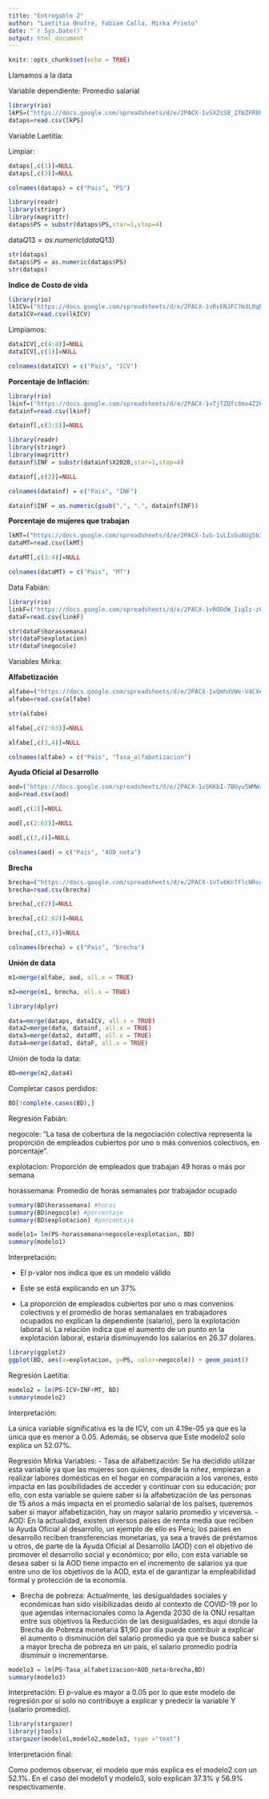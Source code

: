 ```yaml
---
title: "Entregable 2"
author: "Laetitia Onofre, Fabian Calla, Mirka Prieto"
date: "`r Sys.Date()`"
output: html_document
---
```


```r
knitr::opts_chunk$set(echo = TRUE)
```



Llamamos a la data

Variable dependiente: Promedio salarial

```r
library(rio)
lkPS=("https://docs.google.com/spreadsheets/d/e/2PACX-1vSXZsS8_Zf6ZFR8hK7fu6u5YaW2yTuccH-llmUAkODy_6s6mttsP7qG4e8NGp37zctBArS9XoMm_a1w/pub?output=csv")
dataps=read.csv(lkPS)
```

Variable Laetitia:

Limpiar:

```r
dataps[,c(1)]=NULL
dataps[,c(3)]=NULL
```

```r
colnames(dataps) = c("Pais", "PS")
```

```r
library(readr)
library(stringr)
library(magrittr)
dataps$PS = substr(dataps$PS,star=1,stop=4)
```

data$Q13 = as.numeric(data$Q13) 
```r
str(dataps)
dataps$PS = as.numeric(dataps$PS)
str(dataps)
```


**Indice de Costo de vida**

```r
library(rio)
lkICV=("https://docs.google.com/spreadsheets/d/e/2PACX-1vRsENJFC7m3L0qMpNeOP4i8rFagHVfQ_Dz03yA7iIuWhXIJeByctS1jTDQmq2WczUOhKV3PoGVBqqai/pub?output=csv")
dataICV=read.csv(lkICV)
```

Limpiamos:

```r
dataICV[,c(4:8)]=NULL
dataICV[,c(1)]=NULL
```

```r
colnames(dataICV) = c("Pais", "ICV")
```


**Porcentaje de Inflación:**

```r
library(rio)
lkinf=("https://docs.google.com/spreadsheets/d/e/2PACX-1vTjTZQfc8mx4Z2L7t2K_42OyDssZZ3SzQvvBvu-5o9kxNeP0vi8yZEkqzU8Ldxg9aIQuHUZJJ2BSK8V/pub?output=csv")
datainf=read.csv(lkinf)
```

```r
datainf[,c(3:5)]=NULL
```

```r
library(readr)
library(stringr)
library(magrittr)
datainf$INF = substr(datainf$X2020,star=1,stop=4)
```

```r
datainf[,c(2)]=NULL
```

```r
colnames(datainf) = c("Pais", "INF")
```

```r
datainf$INF = as.numeric(gsub(",", ".", datainf$INF))
```

**Porcentaje de mujeres que trabajan**

```r
lkMT=("https://docs.google.com/spreadsheets/d/e/2PACX-1vS-1vLIsGu8Ug5b3kAfFakXNAV9rM_KHs-LUowOT0lLRRIMVKSNF4mJHCD5zEyrOBnPob9I34nLBMjz/pub?output=csv")
dataMT=read.csv(lkMT)
```

```r
dataMT[,c(3:4)]=NULL
```

```r
colnames(dataMT) = c("Pais", "MT")
```

Data Fabián:

```r
library(rio)
linkF=("https://docs.google.com/spreadsheets/d/e/2PACX-1vRODdW_IigIz-zFnA1CtTQAp82KuYLq0aoPkBPJIYqGGbkAxZT_1wx2n6fF3j7tFlK9bNqOeHwkmrOs/pub?output=csv")
dataF=read.csv(linkF)
```

```r
str(dataF$horassemana)
str(dataF$explotacion)
str(dataF$negocole)
```


Variables Mirka:

**Alfabetización**
```r
alfabe=("https://docs.google.com/spreadsheets/d/e/2PACX-1vQmhdVWe-V4CXeS7MArebcUjBL76-1-3dkH6kPRtAM_Iyy-1BRSzemLGjzK3u8nxA/pub?output=csv")
alfabe=read.csv(alfabe)
```

```r
str(alfabe)
```

```r
alfabe[,c(2:63)]=NULL
```

```r
alfabe[,c(3,4)]=NULL
```

```r
colnames(alfabe) = c("Pais", "Tasa_alfabetizacion")
```

**Ayuda Oficial al Desarrollo**

```r
aod=("https://docs.google.com/spreadsheets/d/e/2PACX-1vSKKbI-7BUyu5WMWz5URe-LbpqbX7fu_Wk5AbfYQVUFwlH7lIjgF1ck3MzKhPzOaA/pub?output=csv")
aod=read.csv(aod)
```

```r
aod[,c(2)]=NULL
```

```r
aod[,c(2:62)]=NULL
```

```r
aod[,c(3,4)]=NULL
```

```r
colnames(aod) = c("Pais", "AOD_neta")
```

**Brecha**

```r
brecha=("https://docs.google.com/spreadsheets/d/e/2PACX-1vTv6KnTflcNRsg_fdU4Z-9oqCRxd951TWPWrJj0DEOnmEQEWFj7iWQxnZ_VedDEQw/pub?output=csv")
brecha=read.csv(brecha)
```

```r
brecha[,c(2)]=NULL
```

```r
brecha[,c(2:62)]=NULL
```

```r
brecha[,c(3,4)]=NULL
```

```r
colnames(brecha) = c("Pais", "brecha")
```

**Unión de data**

```r
m1=merge(alfabe, aod, all.x = TRUE)
```

```r
m2=merge(m1, brecha, all.x = TRUE)
```

```r
library(dplyr)
```

```r
data=merge(dataps, dataICV, all.x = TRUE)
data2=merge(data, datainf, all.x = TRUE)
data3=merge(data2, dataMT, all.x = TRUE)
data4=merge(data3, dataF, all.x = TRUE)
```

Unión de toda la data:

```r
BD=merge(m2,data4)
```

Completar casos perdidos:
```r
BD[!complete.cases(BD),]
```

Regresión Fabián:

negocole: "La tasa de cobertura de la negociación colectiva representa la proporción de empleados cubiertos por uno o más convenios colectivos, en porcentaje". 

explotacion: Proporción de empleados que trabajan 49 horas o más por semana

horassemana: Promedio de horas semanales por trabajador ocupado

```r
summary(BD$horassemana) #horas
summary(BD$negocole) #porcentaje
summary(BD$explotacion) #porcentaje
```

```r
modelo1= lm(PS~horassemana+negocole+explotacion, BD)
summary(modelo1)
```
Interpretación:

- El p-valor nos indica que es un modelo válido

- Este se está explicando en un 37%

- La proporción de empleados cubiertos por uno o mas convenios colectivos y el promedio de horas semanalaes en trabajadores ocupados no explican la dependiente (salario), pero la explotación laboral sí. La relación indica que el aumento de un punto en la explotación laboral, estaría disminuyendo los salarios en 26.37 dolares.

```r
library(ggplot2)
ggplot(BD, aes(x=explotacion, y=PS, color=negocole)) + geom_point()
```

Regresión Laetitia:

```r
modelo2 = lm(PS~ICV+INF+MT, BD)
summary(modelo2)
```
Interpretación: 

La única variable significativa es la de ICV, con un 4.19e-05 ya que es la única que es menor a 0.05. Además, se observa que Este modelo2 solo explica un 52.07%. 

Regresión Mirka
Variables:
- Tasa de alfabetización: Se ha decidido utilizar esta variable ya que las mujeres son quienes, desde la niñez,  empiezan a realizar labores domésticas en el hogar en comparación a los varones, esto impacta en las posibilidades de acceder y continuar con su educación; por ello, con esta variable se quiere saber si la alfabetización de las personas de 15 años a más impacta en el promedio salarial de los países, queremos saber si mayor alfabetización, hay un mayor salario promedio y viceversa. 
- AOD: En la actualidad, existen diversos países de renta media que reciben la Ayuda Oficial al desarrollo, un ejemplo de ello es Perú; los países en desarrollo reciben transferencias monetarias, ya sea a través de préstamos u otros, de parte de la Ayuda Oficial al Desarrollo (AOD) con el objetivo de promover el desarrollo social y económico; por ello, con esta variable se desea saber si la AOD tiene impacto en el incremento de salarios ya que entre uno de los objetivos de la AOD, esta el de garantizar la empleabilidad formal y protección de la economía. 

- Brecha de pobreza: Actualmente, las desigualdades sociales y económicas han sido visibilizadas deido al contexto de COVID-19 por lo que agendas internacionales como la Agenda 2030 de la ONU resaltan entre sus objetivos la Reducción de las desigualdades, es aqui donde la Brecha de Pobreza monetaria $1,90 por día puede contribuir a explicar el aumento o disminución del salario promedio ya que se busca saber si a mayor brecha de pobreza en un país, el salario promedio podría disminuir o incrementarse. 

```r
modelo3 = lm(PS~Tasa_alfabetizacion+AOD_neta+brecha,BD)
summary(modelo3)
```
Interpretación: 
El p-value es mayor a 0.05 por lo que este modelo de regresión por si solo no contribuye a explicar y predecir la variable Y (salario promedio).


```r
library(stargazer)
library(jtools)
stargazer(modelo1,modelo2,modelo3, type ="text")
```

Interpretación final: 

Como podemos observar, el modelo que más explica es el modelo2 con un 52.1%. En el caso del modelo1 y modelo3, solo explican 37.3% y 56.9% respectivamente.

